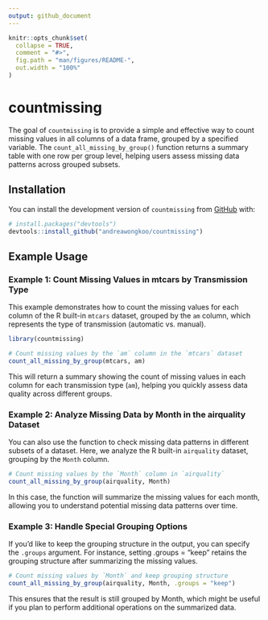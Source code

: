 ```yaml
---
output: github_document
---
```


<!-- README.md is generated from README.Rmd. Please edit that file -->

```r
knitr::opts_chunk$set(
  collapse = TRUE,
  comment = "#>",
  fig.path = "man/figures/README-",
  out.width = "100%"
)
```

# countmissing

<!-- badges: start -->

<!-- badges: end -->

The goal of `countmissing` is to provide a simple and effective way to count missing values in all columns of a data frame, grouped by a specified variable. The `count_all_missing_by_group()` function returns a summary table with one row per group level, helping users assess missing data patterns across grouped subsets.

## Installation

You can install the development version of `countmissing` from [GitHub](https://github.com/) with:
      
``` r
# install.packages("devtools")
devtools::install_github("andreawongkoo/countmissing")

```


## Example Usage

### Example 1: Count Missing Values in mtcars by Transmission Type
This example demonstrates how to count the missing values for each column of the R built-in `mtcars` dataset, grouped by the `am` column, which represents the type of transmission (automatic vs. manual).

``` r
library(countmissing)

# Count missing values by the `am` column in the `mtcars` dataset
count_all_missing_by_group(mtcars, am)
```

This will return a summary showing the count of missing values in each column for each transmission type (`am`), helping you quickly assess data quality across different groups.

### Example 2: Analyze Missing Data by Month in the airquality Dataset
You can also use the function to check missing data patterns in different subsets of a dataset. Here, we analyze the R built-in `airquality` dataset, grouping by the `Month` column.

``` r
# Count missing values by the `Month` column in `airquality`
count_all_missing_by_group(airquality, Month)
```

In this case, the function will summarize the missing values for each month, allowing you to understand potential missing data patterns over time.

### Example 3: Handle Special Grouping Options
If you'd like to keep the grouping structure in the output, you can specify the `.groups` argument. For instance, setting .groups = "keep" retains the grouping structure after summarizing the missing values.

``` r
# Count missing values by `Month` and keep grouping structure
count_all_missing_by_group(airquality, Month, .groups = "keep")
```

This ensures that the result is still grouped by Month, which might be useful if you plan to perform additional operations on the summarized data.

